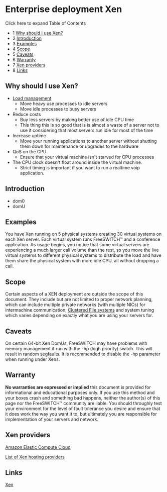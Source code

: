 
# Enterprise deployment Xen 

 

Click here to expand Table of Contents

* 1 [Why should I use Xen?](#why-should-i-use-xen)
* 2 [Introduction](#introduction)
* 3 [Examples](#-freeswitch--enterprise-deployment-xen-)
* 4 [Scope](#-freeswitch--enterprise-deployment-xen-)
* 5 [Caveats](#-freeswitch--enterprise-deployment-xen-)
* 6 [Warranty](#-freeswitch--enterprise-deployment-xen-)
* 7 [Xen providers](#xen-providers)
* 8 [Links](#-freeswitch--enterprise-deployment-xen-)

## Why should I use Xen?

* [Load management](https://wiki.freeswitch.org/wiki/Load%5Fmanagement "Load management")  
   * Move heavy use processes to idle servers  
   * Move idle processes to busy servers
* Reduce costs  
   * Buy less servers by making better use of idle CPU time  
   * This thing this is so good that is is almost a waste of a server not to use it considering that most servers run idle for most of the time
* Increase uptime  
   * Move your running applications to another server without shutting them down for maintenance or upgrades to the hardware
* QoS on the CPU  
   * Ensure that your virtual machine isn't starved for CPU processes
* The CPU clock doesn't float around inside the virtual machine.  
   * Strict timing is important if you want to run a realtime voip application.

## Introduction

* dom0
* domU

## Examples

You have Xen running on 5 physical systems creating 30 virtual systems on each Xen server. Each virtual system runs FreeSWITCH™ and a conference application. As usage begins, you notice that some virtual servers are experiencing a much larger call volume than the rest, so you move the live virtual systems to different physical systems to distribute the load and have them share the physical system with more idle CPU, all without dropping a call.

## Scope

Certain aspects of a XEN deployment are outside the scope of this document. They include but are not limited to proper network planning, which can include multiple private networks (with multiple NICs) for intermachine communication; [Clustered File systems](https://wiki.freeswitch.org/wiki/Enterprise%5Fdeployment%5FClustered%5FFile%5FSystems "Enterprise deployment Clustered File Systems") and system tuning which varies depending on exactly what you are using your servers for.

## Caveats

On certain 64-bit Xen DomUs, FreeSWITCH may have problems with memory management if run with the -hp (high priority) switch. This will result in random segfaults. It is recommended to disable the -hp parameter when running under Xens.

## Warranty

**No warranties are expressed or implied** this document is provided for informational and educational purposes only. If you use this method and your boxes crash and something bad happens, neither the author(s) of this page nor the FreeSWITCH™ community are liable. You should throughly test your environment for the level of fault tolerance you desire and ensure that it does work the way you want it to, but ultimately you are responsible for implementation of your servers and network.

## Xen providers

[Amazon Elastic Compute Cloud](http://aws.amazon.com/ec2)

[List of Xen hosting providers](http://wiki.xensource.com/xenwiki/VirtualPrivateServerProviders)

## Links

[Xen](http://www.xensource.com/products/xen/)


